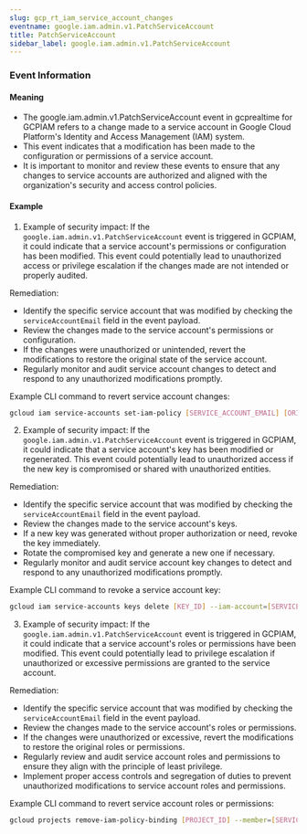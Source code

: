 ```yaml
--- 
slug: gcp_rt_iam_service_account_changes
eventname: google.iam.admin.v1.PatchServiceAccount
title: PatchServiceAccount
sidebar_label: google.iam.admin.v1.PatchServiceAccount
---
```

                       
### Event Information

#### Meaning

- The google.iam.admin.v1.PatchServiceAccount event in gcprealtime for GCPIAM refers to a change made to a service account in Google Cloud Platform's Identity and Access Management (IAM) system.
- This event indicates that a modification has been made to the configuration or permissions of a service account.
- It is important to monitor and review these events to ensure that any changes to service accounts are authorized and aligned with the organization's security and access control policies.

#### Example

1. Example of security impact: If the `google.iam.admin.v1.PatchServiceAccount` event is triggered in GCPIAM, it could indicate that a service account's permissions or configuration has been modified. This event could potentially lead to unauthorized access or privilege escalation if the changes made are not intended or properly audited.

Remediation:
- Identify the specific service account that was modified by checking the `serviceAccountEmail` field in the event payload.
- Review the changes made to the service account's permissions or configuration.
- If the changes were unauthorized or unintended, revert the modifications to restore the original state of the service account.
- Regularly monitor and audit service account changes to detect and respond to any unauthorized modifications promptly.

Example CLI command to revert service account changes:
```bash
gcloud iam service-accounts set-iam-policy [SERVICE_ACCOUNT_EMAIL] [ORIGINAL_POLICY_FILE]
```

2. Example of security impact: If the `google.iam.admin.v1.PatchServiceAccount` event is triggered in GCPIAM, it could indicate that a service account's key has been modified or regenerated. This event could potentially lead to unauthorized access if the new key is compromised or shared with unauthorized entities.

Remediation:
- Identify the specific service account that was modified by checking the `serviceAccountEmail` field in the event payload.
- Review the changes made to the service account's keys.
- If a new key was generated without proper authorization or need, revoke the key immediately.
- Rotate the compromised key and generate a new one if necessary.
- Regularly monitor and audit service account key changes to detect and respond to any unauthorized modifications promptly.

Example CLI command to revoke a service account key:
```bash
gcloud iam service-accounts keys delete [KEY_ID] --iam-account=[SERVICE_ACCOUNT_EMAIL]
```

3. Example of security impact: If the `google.iam.admin.v1.PatchServiceAccount` event is triggered in GCPIAM, it could indicate that a service account's roles or permissions have been modified. This event could potentially lead to privilege escalation if unauthorized or excessive permissions are granted to the service account.

Remediation:
- Identify the specific service account that was modified by checking the `serviceAccountEmail` field in the event payload.
- Review the changes made to the service account's roles or permissions.
- If the changes were unauthorized or excessive, revert the modifications to restore the original roles or permissions.
- Regularly review and audit service account roles and permissions to ensure they align with the principle of least privilege.
- Implement proper access controls and segregation of duties to prevent unauthorized modifications to service account roles and permissions.

Example CLI command to revert service account roles or permissions:
```bash
gcloud projects remove-iam-policy-binding [PROJECT_ID] --member=[SERVICE_ACCOUNT_EMAIL] --role=[ROLE]
```


 